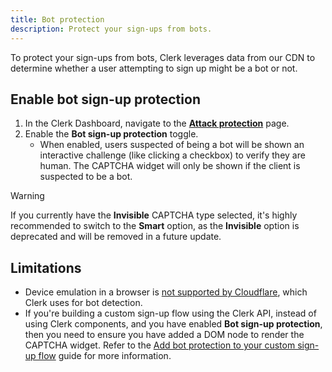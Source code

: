 ```yaml
---
title: Bot protection
description: Protect your sign-ups from bots.
---
```


To protect your sign-ups from bots, Clerk leverages data from our CDN to determine whether a user attempting to sign up might be a bot or not.

## Enable bot sign-up protection

1. In the Clerk Dashboard, navigate to the [**Attack protection**](https://dashboard.clerk.com/last-active?path=user-authentication/attack-protection) page.
1. Enable the **Bot sign-up protection** toggle.
   - When enabled, users suspected of being a bot will be shown an interactive challenge (like clicking a checkbox) to verify they are human. The CAPTCHA widget will only be shown if the client is suspected to be a bot.

> [!WARNING]
> If you currently have the **Invisible** CAPTCHA type selected, it's highly recommended to switch to the **Smart** option, as the **Invisible** option is deprecated and will be removed in a future update.

## Limitations

- Device emulation in a browser is [not supported by Cloudflare](https://developers.cloudflare.com/waf/reference/cloudflare-challenges/#mobile-device-emulation), which Clerk uses for bot detection.
- If you're building a custom sign-up flow using the Clerk API, instead of using Clerk components, and you have enabled **Bot sign-up protection**, then you need to ensure you have added a DOM node to render the CAPTCHA widget. Refer to the [Add bot protection to your custom sign-up flow](/docs/custom-flows/bot-sign-up-protection) guide for more information.

